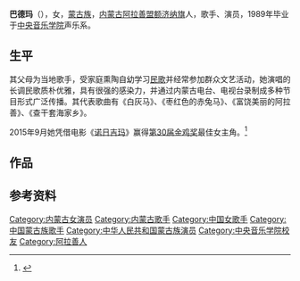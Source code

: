 '''巴德玛'''（{{bd|1965年|12月27日}}），女，[[蒙古族|蒙古族]]，[[内蒙古|内蒙古]][[阿拉善盟|阿拉善盟]][[额济纳旗|额济纳旗]]人，歌手、演员，1989年毕业于[[中央音乐学院|中央音乐学院]]声乐系。

==生平==
其父母为当地歌手，受家庭熏陶自幼学习[[民歌|民歌]]并经常参加群众文艺活动，她演唱的长调民歌质朴优雅，具有很强的感染力，并通过内蒙古电台、电视台录制成多种节目形式广泛传播。其代表歌曲有《白灰马》、《枣红色的赤兔马》、《富饶美丽的阿拉善》、《查干套海家乡》。

2015年9月她凭借电影《[[诺日吉玛|诺日吉玛]]》赢得[[第30届金鸡奖|第30届金鸡奖]]最佳女主角。<ref>{{Cite web|title=巴德玛 “半路出家”实至名归_手机搜狐网|url=https://m.sohu.com/a/33035979_115422/?pvid=000115_3w_a|accessdate=2020-10-29|work=m.sohu.com}}</ref>

== 作品 ==

== 参考资料 ==
{{reflist}}

{{中国电影金鸡奖最佳女主角}}

{{Authority control}}
{{DEFAULTSORT:Ba}}
[[Category:内蒙古女演员|Category:内蒙古女演员]]
[[Category:内蒙古歌手|Category:内蒙古歌手]]
[[Category:中国女歌手|Category:中国女歌手]]
[[Category:中国蒙古族歌手|Category:中国蒙古族歌手]]
[[Category:中华人民共和国蒙古族演员|Category:中华人民共和国蒙古族演员]]
[[Category:中央音乐学院校友|Category:中央音乐学院校友]]
[[Category:阿拉善人|Category:阿拉善人]]
{{china-bio-stub}}